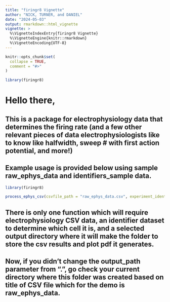 ```yaml
---
title: "firingr8 Vignette"
author: "NICK, TURNER, and DANIEL"
date: "2024-05-03"
output: rmarkdown::html_vignette
vignette: >
  %\VignetteIndexEntry{firingr8 Vignette}
  %\VignetteEngine{knitr::rmarkdown}
  %\VignetteEncoding{UTF-8}
---
```


```r
knitr::opts_chunk$set(
  collapse = TRUE,
  comment = "#>"
)
```

```r
library(firingr8)
```

# Hello there,
## This is a package for electrophysiology data that determines the firing rate (and a few other relevant pieces of data electrophysiologists like to know like halfwidth, sweep # with first action potential, and more!)
## Example usage is provided below using sample raw_ephys_data and identifiers_sample data.
```r
library(firingr8)

process_ephys_csv(csvfile_path = "raw_ephys_data.csv", experiment_identifier_path = "identifiers_sample.csv", output_path = ".")
```

## There is only one function which will require electrophysiology CSV data, an identifier dataset to determine which cell it is, and a selected output directory where it will make the folder to store the csv results and plot pdf it generates.

## Now, if you didn't change the output_path parameter from ".", go check your current directory where this folder was created based on title of CSV file which for the demo is raw_ephys_data.